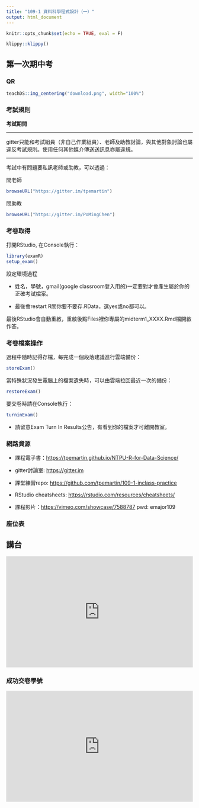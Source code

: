```yaml
---
title: "109-1 資料科學程式設計（一）"
output: html_document
---
```


```r
knitr::opts_chunk$set(echo = TRUE, eval = F)
```

```r
klippy::klippy()
```

## 第一次期中考 {.tabset} 

### QR

```r
teachDS::img_centering("download.png", width="100%")
```


### 考試規則

**考試期間**

***

gitter只能和考試組員（非自己作業組員）、老師及助教討論，與其他對象討論也屬違反考試規則。使用任何其他媒介傳送送訊息亦屬違規。

****

考試中有問題要私訊老師或助教，可以透過：

問老師
```r
browseURL("https://gitter.im/tpemartin")
```

問助教
```r
browseURL("https://gitter.im/PoMingChen")
```

### 考卷取得

打開RStudio, 在Console執行：
```r
library(examR)
setup_exam()
```

設定環境過程

  * 姓名，學號，gmail(google classroom登入用的)一定要對才會產生屬於你的正確考試檔案。

  * 最後會restart R問你要不要存.RData，選yes或no都可以。
  
最後RStudio會自動重啟，重啟後點Files裡你專屬的midterm1_XXXX.Rmd檔開啟作答。

### 考卷檔案操作

過程中隨時記得存檔，每完成一個段落建議進行雲端備份：
```r
storeExam() 
```

當特殊狀況發生電腦上的檔案遺失時，可以由雲端拉回最近一次的備份：
```r
restoreExam()
```


要交卷時請在Console執行：
```r
turninExam()
```
  * 請留意Exam Turn In Results公告，有看到你的檔案才可離開教室。

### 網路資源

  * 課程電子書：<https://tpemartin.github.io/NTPU-R-for-Data-Science/>
  
  * gitter討論室: <https://gitter.im>

  * 課堂練習repo: <https://github.com/tpemartin/109-1-inclass-practice>
  
  * RStudio cheatsheets: <https://rstudio.com/resources/cheatsheets/>
  
  * 課程影片：<https://vimeo.com/showcase/7588787>  pwd: emajor109
  
### 座位表

<div class="text-align: center;">
<span class="text-align: center;"><h2>講台</h2></span>
</div>
<iframe src="https://docs.google.com/spreadsheets/d/e/2PACX-1vQgXhNS__2zCVYP27ao64Ez_9m9Di2gygfYp5cL4c7rC6VdE22J8naFkwvp5qzU1b4tjRMiuhbpcb-S/pubhtml?gid=1138697700&amp;single=true&amp;widget=true&amp;headers=false" width="100%" height="300" style="border:none;"></iframe>


### 成功交卷學號

<iframe src="https://docs.google.com/spreadsheets/d/e/2PACX-1vQgXhNS__2zCVYP27ao64Ez_9m9Di2gygfYp5cL4c7rC6VdE22J8naFkwvp5qzU1b4tjRMiuhbpcb-S/pubhtml?gid=1200208193&amp;single=true&amp;widget=true&amp;headers=false"  width="100%" height="300" style="border:none;"></iframe>